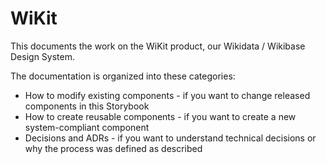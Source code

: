 
<Meta title="Documentation/Getting started" />

# WiKit

This documents the work on the WiKit product, our Wikidata / Wikibase Design System.

The documentation is organized into these categories:

* How to modify existing components - if you want to change released components in this Storybook
* How to create reusable components - if you want to create a new system-compliant component
* Decisions and ADRs - if you want to understand technical decisions or why the process was defined as described


